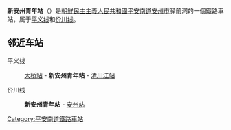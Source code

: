 {{noteTA
|1=价川
}}
{{朝鮮半島車站資訊
|公司色 = red
|文字色 = 
|站名 = 新安州青年站
|圖片 = Sinanju Chongnyon Station.jpg
|pxl = 
|圖片說明 =车站站舍
|前一站1 = [[大桥站_(平安南道)|大桥]]
|前一站距離1 = 5.2
|後一站距離1 = 4.0
|後一站1 = [[清川江站|清川江]]
|所屬路線1 = [[平义线|平义线]]
|距離1 = 75.7
|起點站1 = [[平壤站|平壤]]
|前一站2 = 
|前一站距離2 = 
|後一站距離2 = 6.4
|後一站2 = [[安州站|安州]]
|所屬路線2 = [[价川线|价川线]]
|距離2 = 0.0
|起點站2 = 新安州青年
|諺文 = 신안주청년역
|朝鮮漢字 = 新安州靑年驛
|文觀部式 = Sinanju-cheongnyeon-yeok
|馬-賴式 = Sinanju-ch'ŏngnyŏn-yŏk
|副站名 = 
|車站編號 = 
|停站路線數 = 2
|所屬公司 = [[朝鮮民主主義人民共和國鐵道省|朝鮮民主主義人民共和國鐵道省]]
|所在地 =[[平安南道|平安南道]][[安州市|安州市]]驿前洞
|車站構造 = 地面车站
|月台配置 = 
|啟用年月日 =1905年
|廢站年月日 = 
|上下車人次 = 
|統計年度 = 
|轉車 = 
|備註 = 
|全寬備註 = 
}}

'''新安州青年站'''（{{kor|名=北|諺=신안주청년역|漢=新安州靑年驛|羅=Sinanju-ch'ŏngnyŏn yŏk|f=y}}）是[[朝鮮民主主義人民共和國|朝鮮民主主義人民共和國]][[平安南道|平安南道]][[安州市|安州市]]驿前洞的一個鐵路車站，属于[[平义线|平义线]]和[[价川线|价川线]]。

==邻近车站==
平义线
:[[大桥站_(平安南道)|大桥站]] - '''新安州青年站''' - [[清川江站|清川江站]]
价川线
:'''新安州青年站''' - [[安州站|安州站]]

{{朝鲜铁路小作品}}

{{平义线}}
{{价川线}}

[[Category:平安南道鐵路車站|Category:平安南道鐵路車站]]